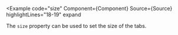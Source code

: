 
<Example
  code="size"
  Component={Component}
  Source={Source}
  highlightLines="18-19"
  expand
>
  The `size` property can be used to set the size of the tabs.
</Example>
